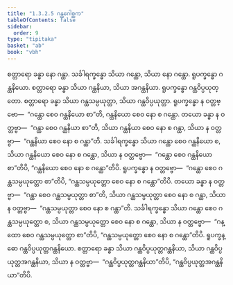 ```yaml
---
title: "1.3.2.5 ဂန္ထဂေါစ္ဆက"
tableOfContents: false
sidebar:
  order: 9
type: "tipitaka"
basket: "ab"
book: "vbh"
---
```



<DynamicBreadcrumb />

<Paragraph number="527" book="vbh">
စတ္တာရော ခန္ဓာ နော ဂန္ထာ. သင်္ခါရက္ခန္ဓော သိယာ ဂန္ထော, သိယာ နော ဂန္ထော. ရူပက္ခန္ဓော ဂန္ထနိယော. စတ္တာရော ခန္ဓာ သိယာ ဂန္ထနိယာ, သိယာ အဂန္ထနိယာ. ရူပက္ခန္ဓော ဂန္ထဝိပ္ပယုတ္တော. စတ္တာရော ခန္ဓာ သိယာ ဂန္ထသမ္ပယုတ္တာ, သိယာ ဂန္ထဝိပ္ပယုတ္တာ. ရူပက္ခန္ဓော န ဝတ္တဗ္ဗော—  “ဂန္ထော စေဝ ဂန္ထနိယော စာ”တိ, ဂန္ထနိယော စေဝ နော စ ဂန္ထော. တယော ခန္ဓာ န ဝတ္တဗ္ဗာ—  “ဂန္ထာ စေဝ ဂန္ထနိယာ စာ”တိ, သိယာ ဂန္ထနိယာ စေဝ နော စ ဂန္ထာ, သိယာ န ဝတ္တဗ္ဗာ—  “ဂန္ထနိယာ စေဝ နော စ ဂန္ထာ”တိ. သင်္ခါရက္ခန္ဓော သိယာ ဂန္ထော စေဝ ဂန္ထနိယော စ, သိယာ ဂန္ထနိယော စေဝ နော စ ဂန္ထော, သိယာ န ဝတ္တဗ္ဗော—  “ဂန္ထော စေဝ ဂန္ထနိယော စာ”တိပိ, “ဂန္ထနိယော စေဝ နော စ ဂန္ထော”တိပိ. ရူပက္ခန္ဓော န ဝတ္တဗ္ဗော—  “ဂန္ထော စေဝ ဂန္ထသမ္ပယုတ္တော စာ”တိပိ, “ဂန္ထသမ္ပယုတ္တော စေဝ နော စ ဂန္ထော”တိပိ. တယော ခန္ဓာ န ဝတ္တဗ္ဗာ—  “ဂန္ထာ စေဝ ဂန္ထသမ္ပယုတ္တာ စာ”တိ, သိယာ ဂန္ထသမ္ပယုတ္တာ စေဝ နော စ ဂန္ထာ, သိယာ န ဝတ္တဗ္ဗာ—  “ဂန္ထသမ္ပယုတ္တာ စေဝ နော စ ဂန္ထာ”တိ. သင်္ခါရက္ခန္ဓော သိယာ ဂန္ထော စေဝ ဂန္ထသမ္ပယုတ္တော စ, သိယာ ဂန္ထသမ္ပယုတ္တော စေဝ နော စ ဂန္ထော, သိယာ န ဝတ္တဗ္ဗော—  “ဂန္ထော စေဝ ဂန္ထသမ္ပယုတ္တော စာ”တိပိ, “ဂန္ထသမ္ပယုတ္တော စေဝ နော စ ဂန္ထော”တိပိ. ရူပက္ခန္ဓော ဂန္ထဝိပ္ပယုတ္တဂန္ထနိယော. စတ္တာရော ခန္ဓာ သိယာ ဂန္ထဝိပ္ပယုတ္တဂန္ထနိယာ, သိယာ ဂန္ထဝိပ္ပယုတ္တအဂန္ထနိယာ, သိယာ န ဝတ္တဗ္ဗာ—  “ဂန္ထဝိပ္ပယုတ္တဂန္ထနိယာ”တိပိ, “ဂန္ထဝိပ္ပယုတ္တအဂန္ထနိယာ”တိပိ.
</Paragraph>